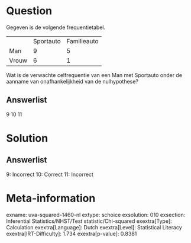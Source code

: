 Question
========

Gegeven is de volgende frequentietabel.

  ------- ----------- -------------
          Sportauto   Familieauto
  Man     9           5
  Vrouw   6           1
  ------- ----------- -------------

Wat is de verwachte celfrequentie van een Man met Sportauto onder de
aanname van onafhankelijkheid van de nulhypothese?

Answerlist
----------

9
10
11

Solution
========

Answerlist
----------

9: Incorrect
10: Correct
11: Incorrect

Meta-information
================
exname: uva-squared-1460-nl
extype: schoice
exsolution: 010
exsection: Inferential Statistics/NHST/Test statistic/Chi-squared
exextra[Type]: Calculation
exextra[Language]: Dutch
exextra[Level]: Statistical Literacy
exextra[IRT-Difficulty]: 1.734
exextra[p-value]: 0.8381
